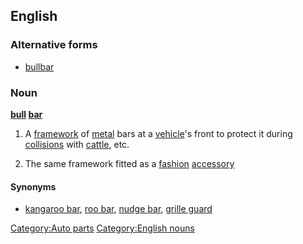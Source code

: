 ==English==

===Alternative forms===
* [[bullbar]]

===Noun===
'''[[bull]] [[bar]]'''

# {{chiefly|Australia}} A [[framework]] of [[metal]] bars at a [[vehicle]]'s front to protect it during [[collision]]s with [[cattle]], etc.
# The same framework fitted as a [[fashion]] [[accessory]]

====Synonyms====
* [[kangaroo bar]], [[roo bar]], [[nudge bar]], [[grille guard]]

[[Category:Auto parts]]
[[Category:English nouns]]